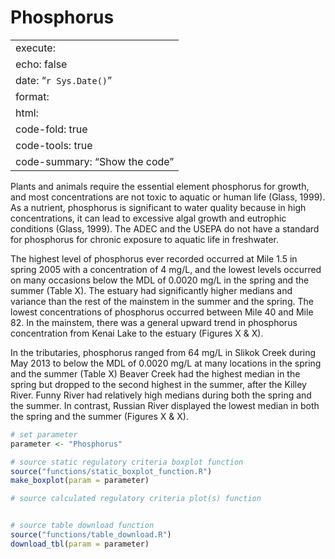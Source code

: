 # Phosphorus

---
execute:
  echo: false
date: "`r Sys.Date()`"
format:
  html:
    code-fold: true
    code-tools: true
    code-summary: "Show the code"
---

Plants and animals require the essential element phosphorus for growth, and most concentrations are not toxic to aquatic or human life (Glass, 1999). As a nutrient, phosphorus is significant to water quality because in high concentrations, it can lead to excessive algal growth and eutrophic conditions (Glass, 1999). The ADEC and the USEPA do not have a standard for phosphorus for chronic exposure to aquatic life in freshwater.

The highest level of phosphorus ever recorded occurred at Mile 1.5 in spring 2005 with a concentration of 4 mg/L, and the lowest levels occurred on many occasions below the MDL of 0.0020 mg/L in the spring and the summer (Table X). The estuary had significantly higher medians and variance than the rest of the mainstem in the summer and the spring. The lowest concentrations of phosphorus occurred between Mile 40 and Mile 82. In the mainstem, there was a general upward trend in phosphorus concentration from Kenai Lake to the estuary (Figures X & X).

In the tributaries, phosphorus ranged from 64 mg/L in Slikok Creek during May 2013 to below the MDL of 0.0020 mg/L at many locations in the spring and the summer (Table X) Beaver Creek had the highest median in the spring but dropped to the second highest in the summer, after the Killey River. Funny River had relatively high medians during both the spring and the summer. In contrast, Russian River displayed the lowest median in both the spring and the summer (Figures X & X).


```r

# set parameter
parameter <- "Phosphorus"

# source static regulatory criteria boxplot function
source("functions/static_boxplot_function.R")
make_boxplot(param = parameter)

# source calculated regulatory criteria plot(s) function


# source table download function
source("functions/table_download.R")
download_tbl(param = parameter)

```
